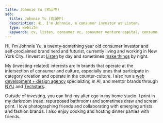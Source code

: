 ```yaml
---
title: Johnnie Yu (俞润中)
seo:
  title: Johnnie Yu (俞润中)
  description: Hi, I'm Johnnie, a consumer investor at Listen.
  type: website
  keywords: cv, listen, consumer vc, consumer venture capital, consumer investing
---
```


Hi, I'm Johnnie Yu, a twenty-something year old consumer investor and self-proclaimed brand nerd and futurist, currently living and working in New York City. I invest at [Listen](https://listen.co/?utm_source=johnnie) by day and sometimes [make things](https://notnotjohnnie.com/?utm_source=johnnie) by night.

My (investing-related) interests are in brands that operate at the intersection of consumer and culture, especially ones that participate in category creation and operate in the counter-culture. I also run a [web development + design agency](https://pragmaticdlt.com) specializing in AI, and mentor brands through [NYU](https://www.stern.nyu.edu/experience-stern/about/departments-centers-initiatives/centers/berkley-center-for-entrepreneurship) and [Techstars](https://www.techstars.com/).

Outside of investing, you can find my alter ego in my home studio. I print in my darkroom (read: repurposed bathroom) and sometimes draw and screen print. I love photographing friends and collaborating with emerging artists and fashion brands. I also enjoy cooking and hosting dinner parties with friends.